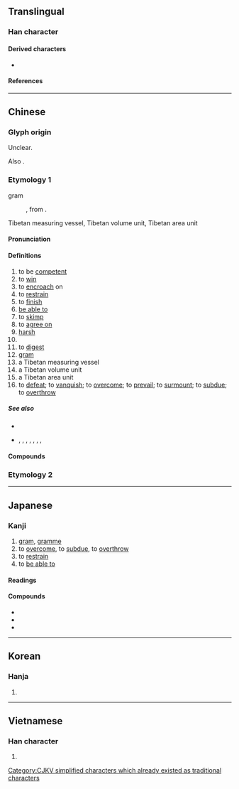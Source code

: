 {{also|剋}}
{{character info}}
==Translingual==

===Han character===
{{stroke order|strokes=7}}
{{Han char|rn=10|rad=儿|as=05|sn=7|four=40216|canj=JRHU|ids=⿱古儿,⿱十兄}}

====Derived characters====
* {{l|mul|[[剋]], [[兙]], [[勊]], [[兛]], [[兝]], [[兞]], [[兡]], [[兣]], [[𠗌]], [[𬾅]], [[𠳭]], [[𪣕]], [[娔]], [[𭓃]], [[𢚛]], [[𢭪]], [[𭠳]], [[𣒖]], [[殑]], [[㳳]], [[𭴨]], [[𤙥]], [[𤥣]], [[𮀚]], [[𫀲]], [[𮈒]], [[𮙓]], [[𫎵]], [[兢]], [[鋴]], [[鿣]], [[𮋃]], [[勀]], [[尅]], [[𬱆]], [[氪]]}}

====References====
{{Han ref|kx=0124.150|dkj=01355|dj=0263.040|hdz=10269.040|uh=514B}}

----

==Chinese==

===Glyph origin===
{{Han etym}}
Unclear.

Also {{Han simp|剋}}.

===Etymology 1===
{{zh-forms}}
; gram
: {{zh-etym-short|克蘭姆}}, from {{bor|zh|fr|gramme}}.
; Tibetan measuring vessel, Tibetan volume unit, Tibetan area unit

{{rfe|zh}}

====Pronunciation====
{{zh-pron
|m=kè
|c=hak1,haak1
|h=pfs=khiet
|md=káik
|mn=khat/qz:khiak/tw,xm,zz:khek
|mn_note=khat - vernacular; khiak/khek - literary
|mn-t=kiog4
|w=4kheq
|mc=y
|oc=y
|ma=y
|cat=n,v,a
}}

====Definitions====
{{zh-hanzi}}

# to be [[competent]]
# to [[win]]
# to [[encroach]] on
# to [[restrain]]
# to [[finish]]
# [[be able to]]
# to [[skimp]]
# to [[agree on]]
# [[harsh]]
# {{zh-alt-form|刻|to [[know]]}}
# to [[digest]]
# [[gram]]
# a Tibetan measuring vessel
# a Tibetan volume unit
# a Tibetan area unit
# to [[defeat]]; to [[vanquish]]; to [[overcome]]; to [[prevail]]; to [[surmount]]; to [[subdue]]; to [[overthrow]]
#: {{zh-syn|*剋|戰勝}}
#: {{zh-x|^夏，五月，^鄭 ^伯 克 ^段 于 ^鄢。|In summer, in the fifth month, the {{w|Duke Zhuang of Zheng|Liege of Zheng}} '''overcame'''<!--穀梁傳 gives an interpretation of this passage in which 克 is said to mean 能, meaning 能殺. That interpretation may be consistent with the "overcome" understanding of 克 or it may be a separate definition.--> {{w|:zh:共叔段|Duan (Gongshu Duan)}} at [[Yanling|Yan]].|ref=Zuozhuan-D}}

=====See also=====
* {{zh-l|公斤|kilogram}}
* {{zh-l|擔|dàn}}, {{zh-l|斤}}, {{zh-l|兩}}, {{zh-l|錢}}, {{zh-l|分}}, {{zh-l|金衡兩}}, {{zh-l|金衡錢}}, {{zh-l|金衡分}}

====Compounds====
{{zh-der|克柔|克什克騰|努瓦克肖特|克定|努克|奧林匹克|安克拉治|龐克頭|伊拉克|公克|克諧|以眾克寡|克利夫蘭|以少克眾|克己復禮|克日|伯克|克難|克讓|呼圖克圖|多米尼克|哈薩克文|克盡己職|克敵|哈薩克語|克家子|何以克當|克拉|克盡厥職|克絲鉗子|愛克斯光|夾克|恰克圖|快克|克捷|噶大克|休克|復禮克己|巴斯克人|布魯克林|克儉克勤|克敵制勝|克魯倫河|克己主義|博克達山|塔吉克族|布魯克斯|巧克力|克分子|以柔克剛|不克|龐克|克當量|伯克制度|克明|夸克|孟什維克|克勤克儉|克復|坦克兵|哈薩克族|克來汀症|威克島|奧克蘭|克雷因|克隆斯臺|克勒特|反坦克炮|巴貝克|坦克車|坦克|克敦孝行|克服|克制|克繩祖武|力克|伯克來|哥薩克|剛克|克原子|吉爾庫克|克己|克汗|克寧|克紹箕裘|勒克司|克家|壓克力|克順克卑|克難運動|克己奉公|傑克|戰無不克|撲克|捷克|毫克|柔能克剛|歐佩克|掊克|沙克疫苗|攻克|派克|撲克臉|歐克|烏克蘭|撲克牌|斯芬克士|拷克機|班克斯島|法蘭克福|搭克露|溫克|沉潛剛克|攻無不克|沉漸剛克|格但斯克|柔克|氣克斗牛|馬克|錫克教|茄克|薩克號|約克夏|立克次體|約克夏豬|莫三比克|金馬克|麥克風|馬克杯|馬賽克|魁北克|虎克定律|頂夸克|速克達|雅庫次克|羅曼蒂克|阿克蘇|說家克計|虎克黨|鄂溫克族|達克龍|薩克斯風|謙克|薩克管|黑克索斯|莫曼斯克|阿克塞|阿克塞哈薩克族自治縣|塔克拉瑪干|羅克斯普林|符拉迪沃斯托克|克朗|傑克南瓜燈|邦貝克|阿克賽欽|艾薩克|史撥尼克:si2 but6 nei4 hak1|斯普特尼克|克里姆林宮|泰坦尼克|捷克斯洛伐克|依吞布拉克|鐵干里克|鐵木里克|奧依亞依拉克|巴格艾日克|阿克提坎墩|庫拉木勒克|若克雅|薩勒吾則克|科克亞|斯也克|喀拉克爾|奧依托格拉克|克里雅|克列牙|烏魯克薩依|阿其克|葉亦克|英艾日克|罕艾日克|普恰克其|喀瓦克|阿克薩拉依|科克鐵熱克|克里陽|康克爾|塔吉克|克克拉去考勒|共克時艱|別伊克|央塔克|色也克|也克先拜巴扎|克拉瑪依|克孜勒蘇|加依提勒克|依力克其|圖木舒克|托克扎克|柯克亞|吐木秀克|蓋孜力克|克里特|阿克托海|亞科瑞克|克孜爾|托克遜|鐵熱克}}

===Etymology 2===
{{zh-see|剋}}

{{zh-cat|Beginning}}

----

==Japanese==

===Kanji===
{{ja-kanji|grade=c|rs=儿05}}

# [[gram]], [[gramme]]
# to [[overcome]], to [[subdue]], to [[overthrow]]
# to [[restrain]]
# to [[be able to]]

====Readings====
{{ja-readings
|goon=こく
|kanon=こく
|kun=か-つ, よ-く, よい
}}

====Compounds====
* {{ja-r|克己|こっき}}
* {{ja-r|克服|こくふく}}
* {{ja-r|克明|こくめい}}

----

==Korean==

===Hanja===
{{ko-hanja|이기다|이길|극}}

# {{hanja form of|극|to [[win]]; to [[beat]]; [[able]]; [[competent]]}}

----

==Vietnamese==

===Han character===
{{vi-readings|reading=[[khắc]]|rs=儿05}}

# {{rfdef|vi|sort=儿05}}

[[Category:CJKV simplified characters which already existed as traditional characters]]